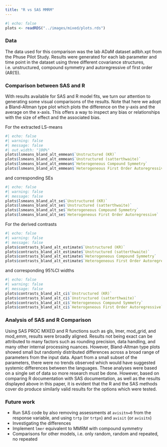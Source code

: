 ```yaml
---
title: "R vs SAS MMRM"
---
```


```r
#| echo: false
plots <- readRDS("../images/mixed/plots.rds")
```

### Data

The data used for this comparison was the lab ADaM dataset adlbh.xpt from the Phuse Pilot Study. Results were generated for each lab parameter and time point in the dataset using three different covariance structures, i.e. unstructured, compound symmetry and autoregressive of first order (AR(1)).

### Comparison between SAS and R

With results available for SAS and R model fits, we turn our attention to generating some visual comparisons of the results. Note that here we adopt a Bland-Altman type plot which plots the difference on the y-axis and the average on the x-axis. This offers a way to inspect any bias or relationships with the size of effect and the associated bias.

For the extracted LS-means

```r
#| echo: false
#| warning: false
#| message: false
#| out.width: "100%"
plots$lsmeans_bland_alt_emmean$`Unstructured (KR)`
plots$lsmeans_bland_alt_emmean$`Unstructured (satterthwaite)`
plots$lsmeans_bland_alt_emmean$`Heterogeneous Compound Symmetry`
plots$lsmeans_bland_alt_emmean$`Heterogeneous First Order Autoregressive`
```

and corresponding SEs

```r
#| echo: false
#| warning: false
#| message: false
plots$lsmeans_bland_alt_se$`Unstructured (KR)`
plots$lsmeans_bland_alt_se$`Unstructured (satterthwaite)`
plots$lsmeans_bland_alt_se$`Heterogeneous Compound Symmetry`
plots$lsmeans_bland_alt_se$`Heterogeneous First Order Autoregressive`
```

For the derived contrasts

```r
#| echo: false
#| warning: false
#| message: false
plots$contrasts_bland_alt_estimate$`Unstructured (KR)`
plots$contrasts_bland_alt_estimate$`Unstructured (satterthwaite)`
plots$contrasts_bland_alt_estimate$`Heterogeneous Compound Symmetry`
plots$contrasts_bland_alt_estimate$`Heterogeneous First Order Autoregressive`
```

and corresponding 95%CI widths

```r
#| echo: false
#| warning: false
#| message: false
plots$contrasts_bland_alt_ci$`Unstructured (KR)`
plots$contrasts_bland_alt_ci$`Unstructured (satterthwaite)`
plots$contrasts_bland_alt_ci$`Heterogeneous Compound Symmetry`
plots$contrasts_bland_alt_ci$`Heterogeneous First Order Autoregressive`
```

### Analysis of SAS and R Comparison

Using SAS PROC MIXED and R functions such as gls, lmer, mod_grid, and mod_emm, results were broadly aligned. Results not being exact can be attributed to many factors such as rounding precision, data handling, and many other internal processing nuances. However, Bland-Altman type plots showed small but randomly distributed differences across a broad range of parameters from the input data. Apart from a small subset of the parameters, there were no trends observed which would have suggested systemic differences between the languages. These analyses were based on a single set of data so more research must be done. However, based on comparing R documentation with SAS documentation, as well as the results displayed above in this paper, it is evident that the R and the SAS methods cover do produce similarly valid results for the options which were tested.

### Future work

-   Run SAS code by also removing assessments at `avisitn=0` from the response variable, and using `trtp` (or `trtpn`) and `avisit` (or `avisitn`)
-   Investigating the differences
-   Implement `lmer` equivalent to MMRM with compound symmetry
-   Comparisons for other models, i.e. only random, random and repeated, no repeated
